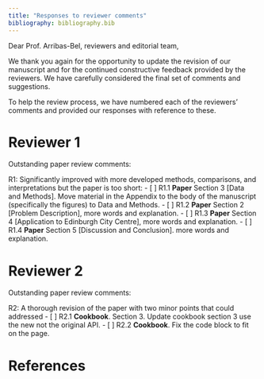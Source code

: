 ```yaml
---
title: "Responses to reviewer comments"
bibliography: bibliography.bib
---
```


Dear Prof. Arribas-Bel, reviewers and editorial team,

We thank you again for the opportunity to update the revision of our manuscript and for the continued constructive feedback provided by the reviewers. We have carefully considered the final set of comments and suggestions.

To help the review process, we have numbered each of the reviewers' comments and provided our responses with reference to these.

# Reviewer 1
Outstanding paper review comments:

R1: Significantly improved with more developed methods, comparisons, and interpretations but the paper is too short:
- [ ] R1.1 **Paper** Section 3 [Data and Methods]. Move material in the Appendix to the body of the manuscript (specifically the figures) to Data and Methods.
- [ ] R1.2 **Paper** Section 2 [Problem Description], more words and explanation.
- [ ] R1.3 **Paper** Section 4 [Application to Edinburgh City Centre], more words and explanation.
- [ ] R1.4 **Paper** Section 5 [Discussion and Conclusion]. more words and explanation.

# Reviewer 2
Outstanding paper review comments:

R2:  A thorough revision of the paper with two  minor points that could addressed
 - [ ]  R2.1 **Cookbook**.  Section 3. Update cookbook section 3 use the new not the original API.
 - [ ]  R2.2 **Cookbook**. Fix the code block to fit on the page. 


# References

